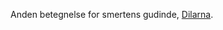 {{title:Fortabelsens Herskerinde}}
{{author:Laura Holmegaard}}
{{timestamp:2009-09-19T09:41:08Z}}
{{copyright:Fortabelsens Herskerinde}}
Anden betegnelse for smertens gudinde, [[Dilarna]].